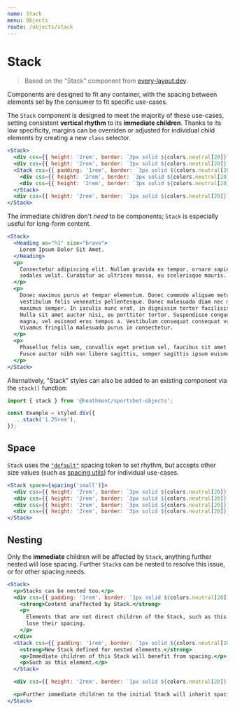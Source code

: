 ```yaml
---
name: Stack
menu: Objects
route: /objects/stack
---
```


# Stack

> Based on the "Stack" component from [every-layout.dev](https://every-layout.dev/layouts/stack/).

Components are designed to fit any container, with the spacing between elements
set by the consumer to fit specific use-cases.

The `Stack` component is designed to meet the majority of these use-cases,
setting consistent **vertical rhythm** to its **immediate children**. Thanks to
its low specificity, margins can be overriden or adjusted for individual child
elements by creating a new `class` selector.

```jsx react-live
<Stack>
  <div css={{ height: '2rem', border: `3px solid ${colors.neutral[20]}` }} />
  <div css={{ height: '2rem', border: `3px solid ${colors.neutral[20]}` }} />
  <Stack css={{ padding: '1rem', border: `3px solid ${colors.neutral[20]}` }}>
    <div css={{ height: '2rem', border: `3px solid ${colors.neutral[20]}` }} />
    <div css={{ height: '2rem', border: `3px solid ${colors.neutral[20]}` }} />
  </Stack>
  <div css={{ height: '2rem', border: `3px solid ${colors.neutral[20]}` }} />
</Stack>
```

The immediate children don't _need_ to be components; `Stack` is especially
useful for long-form content.

```jsx react-live
<Stack>
  <Heading as="h1" size="bravo">
    Lorem Ipsum Dolor Sit Amet.
  </Heading>
  <p>
    Consectetur adipiscing elit. Nullam gravida ex tempor, ornare sapien a,
    sodales velit. Curabitur ac ultrices massa, eu scelerisque mauris.
  </p>
  <p>
    Donec maximus purus at tempor elementum. Donec commodo aliquam metus, et
    vestibulum felis venenatis pellentesque. Donec malesuada diam nec magna
    maximus semper. In iaculis nunc erat, in dignissim tortor facilisis id.
    Nulla sit amet auctor nisi, eu porttitor tortor. Suspendisse congue porta
    magna, vel euismod eros tempus a. Vestibulum consequat consequat vulputate.
    Vivamus fringilla malesuada purus in consectetur.
  </p>
  <p>
    Phasellus felis sem, convallis eget pretium vel, faucibus sit amet nulla.
    Fusce auctor nibh non libero sagittis, semper sagittis ipsum euismod.
  </p>
</Stack>
```

Alternatively, "Stack" styles can also be added to an existing component via the
`stack()` function:

```jsx
import { stack } from '@heathmont/sportsbet-objects';

const Example = styled.div({
  ...stack('1.25rem'),
});
```

## Space

`Stack` uses the [`"default"`](/tokens#spacing) spacing token to set rhythm, but
accepts other size values (such as [spacing utils](/utils/spacing)) for
individual use-cases.

```jsx react-live
<Stack space={spacing('small')}>
  <div css={{ height: '2rem', border: `3px solid ${colors.neutral[20]}` }} />
  <div css={{ height: '2rem', border: `3px solid ${colors.neutral[20]}` }} />
  <div css={{ height: '2rem', border: `3px solid ${colors.neutral[20]}` }} />
  <div css={{ height: '2rem', border: `3px solid ${colors.neutral[20]}` }} />
</Stack>
```

## Nesting

Only the **immediate** children will be affected by `Stack`, anything further
nested will lose spacing. Further `Stack`s can be nested to resolve this issue,
or for other spacing needs.

```jsx react-live
<Stack>
  <p>Stacks can be nested too.</p>
  <div css={{ padding: '1rem', border: `1px solid ${colors.neutral[20]}` }}>
    <strong>Content unaffected by Stack.</strong>
    <p>
      Elements that are not direct children of the Stack, such as this one, will
      lose their spacing.
    </p>
  </div>
  <Stack css={{ padding: '1rem', border: `1px solid ${colors.neutral[20]}` }}>
    <strong>New Stack defined for nested elements.</strong>
    <p>Immediate children of this Stack will benefit from spacing.</p>
    <p>Such as this element.</p>
  </Stack>

  <div css={{ height: '2rem', border: `1px solid ${colors.neutral[20]}` }} />

  <p>Further immediate children to the initial Stack will inherit spacing.</p>
</Stack>
```
